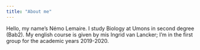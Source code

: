```yaml
---
title: "About me"
---
```

Hello, my name's Némo Lemaire. I study Biology at Umons in second degree (Bab2). My english course is given by mis Ingrid van Lancker; I'm in the first group for the academic years 2019-2020.

